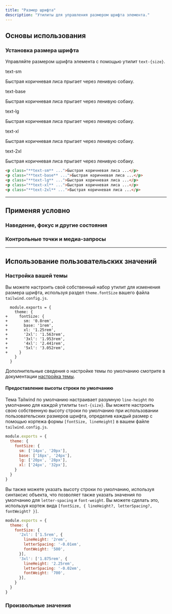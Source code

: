 ```yaml
---
title: "Размер шрифта"
description: "Утилиты для управления размером шрифта элемента."
---
```




## Основы использования

### Установка размера шрифта

Управляйте размером шрифта элемента с помощью утилит `text-{size}`.

<Example>
  <div class="flex flex-col gap-8">
    <div>
      <span class="font-medium text-sm text-slate-500 font-mono mb-3 dark:text-slate-400">text-sm</span>
      <p class="text-sm font-medium text-slate-900 dark:text-slate-200">
        Быстрая коричневая лиса прыгает через ленивую собаку.
      </p>
    </div>
    <div>
      <span class="font-medium text-sm text-slate-500 font-mono mb-3 dark:text-slate-400">text-base</span>
      <p class="text-base font-medium text-slate-900 dark:text-slate-200">
        Быстрая коричневая лиса прыгает через ленивую собаку.
      </p>
    </div>
    <div>
      <span class="font-medium text-sm text-slate-500 font-mono mb-3 dark:text-slate-400">text-lg</span>
      <p class="text-lg font-medium text-slate-900 dark:text-slate-200">
        Быстрая коричневая лиса прыгает через ленивую собаку.
      </p>
    </div>
    <div>
      <span class="font-medium text-sm text-slate-500 font-mono mb-3 dark:text-slate-400">text-xl</span>
      <p class="text-xl font-medium text-slate-900 dark:text-slate-200">
        Быстрая коричневая лиса прыгает через ленивую собаку.
      </p>
    </div>
    <div>
      <span class="font-medium text-sm text-slate-500 font-mono mb-3 dark:text-slate-400">text-2xl</span>
      <p class="text-2xl font-medium text-slate-900 dark:text-slate-200">
        Быстрая коричневая лиса прыгает через ленивую собаку.
      </p>
    </div>
  </div>
</Example>

```html
<p class="**text-sm** ...">Быстрая коричневая лиса ...</p>
<p class="**text-base** ...">Быстрая коричневая лиса ...</p>
<p class="**text-lg** ...">Быстрая коричневая лиса ...</p>
<p class="**text-xl** ...">Быстрая коричневая лиса ...</p>
<p class="**text-2xl** ...">Быстрая коричневая лиса ...</p>
```

---

## <Heading ignore>Применяя условно</Heading>

### <Heading ignore>Наведение, фокус и другие состояния</Heading>

<HoverFocusAndOtherStates defaultClass="text-sm" featuredClass="text-base" element="p" />

### <Heading ignore>Контрольные точки и медиа-запросы</Heading>

<BreakpointsAndMediaQueries defaultClass="text-sm" featuredClass="text-base" element="p" />

---

## Использование пользовательских значений

### Настройка вашей темы

Вы можете настроить свой собственный набор утилит для изменения размера шрифта, используя раздел `theme.fontSize` вашего файла `tailwind.config.js`.

```diff-js tailwind.config.js
  module.exports = {
    theme: {
+     fontSize: {
+       sm: '0.8rem',
+       base: '1rem',
+       xl: '1.25rem',
+       '2xl': '1.563rem',
+       '3xl': '1.953rem',
+       '4xl': '2.441rem',
+       '5xl': '3.052rem',
+     }
    }
  }
```

Дополнительные сведения о настройке темы по умолчанию смотрите в документации [настройка темы](/docs/theme#customizing-the-default-theme).

#### Предоставление высоты строки по умолчанию

Тема Tailwind по умолчанию настраивает разумную `line-height` по умолчанию для каждой утилиты  `text-{size}`. Вы можете настроить свою собственную высоту строки по умолчанию при использовании пользовательских размеров шрифта, определив каждый размер с помощью кортежа формы `[fontSize, lineHeight]` в вашем файле `tailwind.config.js`.

```js tailwind.config.js
module.exports = {
  theme: {
    fontSize: {
      sm: ['14px', '20px'],
      base: ['16px', '24px'],
      lg: ['20px', '28px'],
      xl: ['24px', '32px'],
    }
  }
}
```

Вы также можете указать высоту строки по умолчанию, используя синтаксис объекта, что позволяет также указать значения по умолчанию для `letter-spacing` и `font-weight`. Вы можете сделать это, используя кортеж вида `[fontSize, { lineHeight?, letterSpacing?, fontWeight? }]`.

```js tailwind.config.js
module.exports = {
  theme: {
    fontSize: {
      '2xl': ['1.5rem', {
        lineHeight: '2rem',
        letterSpacing: '-0.01em',
        fontWeight: '500',
      }],
      '3xl': ['1.875rem', {
        lineHeight: '2.25rem',
        letterSpacing: '-0.02em',
        fontWeight: '700',
      }],
    }
  }
}
```

### Произвольные значения

<ArbitraryValues property="font-size" featuredClass="text-[14px]" element="p" />
